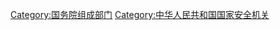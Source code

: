 {{catmore|中华人民共和国国家安全部}}

[[Category:国务院组成部门|Category:国务院组成部门]]
[[Category:中华人民共和国国家安全机关|Category:中华人民共和国国家安全机关]]